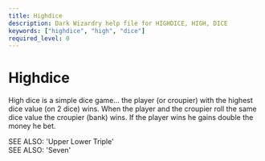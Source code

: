 ```yaml
---
title: Highdice
description: Dark Wizardry help file for HIGHDICE, HIGH, DICE
keywords: ["highdice", "high", "dice"]
required_level: 0
---
```


# Highdice

High dice is a simple dice game... the player (or croupier) with the highest  
dice value (on 2 dice) wins. When the player and the croupier roll the same  
dice value the croupier (bank) wins. If the player wins he gains double the  
money he bet.  

SEE ALSO: 'Upper Lower Triple'  
SEE ALSO: 'Seven'